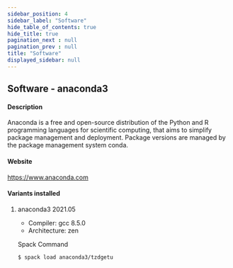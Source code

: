 ```yaml
---
sidebar_position: 4
sidebar_label: "Software"
hide_table_of_contents: true
hide_title: true
pagination_next : null
pagination_prev : null
title: "Software"
displayed_sidebar: null
---
```


## Software - anaconda3


#### Description
Anaconda is a free and open-source distribution of the Python and R programming languages for scientific computing, that aims to simplify package management and deployment. Package versions are managed by the package management system conda.

#### Website
https://www.anaconda.com

#### Variants installed

1. anaconda3 2021.05

    - Compiler: gcc 8.5.0
    - Architecture: zen

    Spack Command
    ```bash
    $ spack load anaconda3/tzdgetu
    ```
